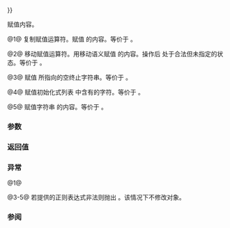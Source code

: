 {{cpp/regex/basic_regex/title|operator{{=}}}}
{{cpp/regex/basic_regex/navbar}}
{{dcl begin}}
{{dcl header|regex}}
{{dcl|num=1|since=c++11|1=
basic_regex&amp; operator=( const basic_regex&amp; other );
}}
{{dcl|num=2|since=c++11|1=
basic_regex&amp; operator=( basic_regex&amp;&amp; other ) noexcept;
}}
{{dcl|num=3|since=c++11|1=
basic_regex&amp; operator=( const CharT* ptr );
}}
{{dcl|num=4|since=c++11|1=
basic_regex&amp; operator=( std::initializer_list&lt;CharT&gt; il );
}}
{{dcl|num=5|since=c++11|1=
template&lt; class ST, class SA &gt;
basic_regex&amp; operator=( const std::basic_string&lt;CharT,ST,SA&gt;&amp; p );
}}
{{dcl end}}

赋值内容。

@1@ 复制赋值运算符。赋值 {{c|other}} 的内容。等价于 {{c|assign(other);}}。

@2@ 移动赋值运算符。用移动语义赋值 {{c|other}} 的内容。操作后 {{c|other}} 处于合法但未指定的状态。等价于 {{c|assign(other);}}。

@3@ 赋值 {{c|ptr}} 所指向的空终止字符串。等价于 {{c|assign(ptr);}}。

@4@ 赋值初始化式列表 {{c|il}} 中含有的字符。等价于 {{c|assign(il);}}。

@5@ 赋值字符串 {{c|p}} 的内容。等价于 {{c|assign(p);}}。

===参数===
{{par begin}}
{{par|other|另一正则表达式对象}}
{{par|ptr|指向空终止字符串的指针}}
{{par|il|含要赋值的字符的初始化式列表}}
{{par|p|含要赋值的字符的字符串}}
{{par end}}

===返回值===
{{c|*this}}

===异常===
@1@ {{cpp/impldef exception item}}

@3-5@ 若提供的正则表达式非法则抛出 {{lc|std::regex_error}}。该情况下不修改对象。

===参阅===
{{dsc begin}}
{{dsc inc|cpp/regex/basic_regex/dsc assign}}
{{dsc end}}

{{langlinks|de|en|es|fr|it|ja|pt|ru}}